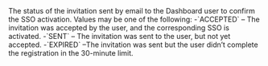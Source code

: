   

  
<ResponseField name="InvitationStatus" type="string" >    
The status of the invitation sent by email to the Dashboard user to confirm the SSO activation. Values may be one of the following:  
-`ACCEPTED` – The invitation was accepted by the user, and the corresponding SSO is activated.  
-`SENT` – The invitation was sent to the user, but not yet accepted.  
-`EXPIRED` –The invitation was sent but the user didn’t complete the registration in the 30-minute limit.  
</ResponseField>